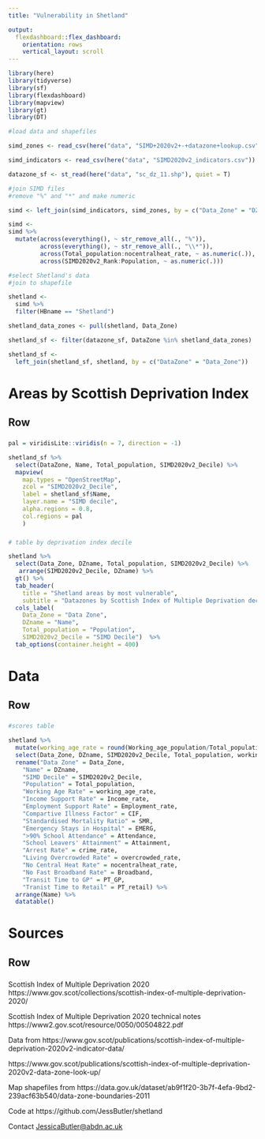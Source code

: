 ```yaml
---
title: "Vulnerability in Shetland"

output:
  flexdashboard::flex_dashboard:
    orientation: rows
    vertical_layout: scroll
---
```


```r
library(here)
library(tidyverse)
library(sf)
library(flexdashboard)
library(mapview)
library(gt)
library(DT)
```


```r
#load data and shapefiles 

simd_zones <- read_csv(here("data", "SIMD+2020v2+-+datazone+lookup.csv"))

simd_indicators <- read_csv(here("data", "SIMD2020v2_indicators.csv"))

datazone_sf <- st_read(here("data", "sc_dz_11.shp"), quiet = T)
```

```r
#join SIMD files
#remove "%" and "*" and make numeric

simd <- left_join(simd_indicators, simd_zones, by = c("Data_Zone" = "DZ"))

simd <- 
simd %>%
  mutate(across(everything(), ~ str_remove_all(., "%")),
         across(everything(), ~ str_remove_all(., "\\*")),
         across(Total_population:nocentralheat_rate, ~ as.numeric(.)),
         across(SIMD2020v2_Rank:Population, ~ as.numeric(.)))
```


```r
#select Shetland's data 
#join to shapefile

shetland <-
  simd %>%
  filter(HBname == "Shetland")

shetland_data_zones <- pull(shetland, Data_Zone)

shetland_sf <- filter(datazone_sf, DataZone %in% shetland_data_zones)

shetland_sf <-
  left_join(shetland_sf, shetland, by = c("DataZone" = "Data_Zone"))

```


Areas by Scottish Deprivation Index
=====================================

Row
-------------------------------------

###

```r
pal = viridisLite::viridis(n = 7, direction = -1)

shetland_sf %>%
  select(DataZone, Name, Total_population, SIMD2020v2_Decile) %>%
  mapview(
    map.types = "OpenStreetMap",
    zcol = "SIMD2020v2_Decile", 
    label = shetland_sf$Name,
    layer.name = "SIMD decile",
    alpha.regions = 0.8,
    col.regions = pal
    ) 
```


###

```r
# table by deprivation index decile

shetland %>%
  select(Data_Zone, DZname, Total_population, SIMD2020v2_Decile) %>%
   arrange(SIMD2020v2_Decile, DZname) %>%
  gt() %>%
  tab_header(
    title = "Shetland areas by most vulnerable", 
    subtitle = "Datazones by Scottish Index of Multiple Deprivation decile (lower = more deprived") %>%
  cols_label(
    Data_Zone = "Data Zone",
    DZname = "Name", 
    Total_population = "Population",
    SIMD2020v2_Decile = "SIMD Decile")  %>%
  tab_options(container.height = 400)
```


Data
=====================================

Row
-------------------------------------

###
```r
#scores table

shetland %>%
  mutate(working_age_rate = round(Working_age_population/Total_population * 100, 0)) %>%
  select(Data_Zone, DZname, SIMD2020v2_Decile, Total_population, working_age_rate, Income_rate, Employment_rate, CIF, SMR, EMERG, Attendance, Attainment, crime_rate, overcrowded_rate, nocentralheat_rate, Broadband, PT_GP, PT_retail) %>%
  rename("Data Zone" = Data_Zone,
    "Name" = DZname,
    "SIMD Decile" = SIMD2020v2_Decile,
    "Population" = Total_population,
    "Working Age Rate" = working_age_rate,
    "Income Support Rate" = Income_rate,
    "Employment Support Rate" = Employment_rate,
    "Compartive Illness Factor" = CIF,
    "Standardised Mortality Ratio" = SMR,
    "Emergency Stays in Hospital" = EMERG,
    ">90% School Attendance" = Attendance,
    "School Leavers' Attainment" = Attainment,
    "Arrest Rate" = crime_rate,
    "Living Overcrowded Rate" = overcrowded_rate,
    "No Central Heat Rate" = nocentralheat_rate,
    "No Fast Broadband Rate" = Broadband,
    "Transit Time to GP" = PT_GP,
    "Tranist Time to Retail" = PT_retail) %>%
  arrange(Name) %>%
  datatable()
```

Sources
=====================================

Row
-------------------------------------
###

Scottish Index of Multiple Deprivation 2020
https://www.gov.scot/collections/scottish-index-of-multiple-deprivation-2020/

Scottish Index of Multiple Deprivation 2020 technical notes
https://www2.gov.scot/resource/0050/00504822.pdf

Data from 
https://www.gov.scot/publications/scottish-index-of-multiple-deprivation-2020v2-indicator-data/ 

https://www.gov.scot/publications/scottish-index-of-multiple-deprivation-2020v2-data-zone-look-up/

Map shapefiles from https://data.gov.uk/dataset/ab9f1f20-3b7f-4efa-9bd2-239acf63b540/data-zone-boundaries-2011

Code at https://github.com/JessButler/shetland

Contact <JessicaButler@abdn.ac.uk>


